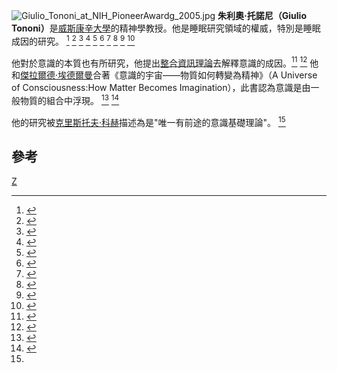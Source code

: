 [[Image:Giulio_Tononi_at_NIH_PioneerAwardg_2005.jpg|thumb]]
'''朱利奧·托諾尼（Giulio Tononi）'''是[[威斯康星大学|威斯康辛大學]]的精神學教授。他是睡眠研究領域的權威，特別是睡眠成因的研究。
<ref>{{cite web |url=http://www.sciencedaily.com/releases/2008/01/080120160658.htm |title=Brain Connections Strengthen During Waking Hours, Weaken During Sleep |accessdate=2008-05-15 |author= |last= |first= |authorlink= |coauthors= |format= |work= |publisher=ScienceDaily |pages= |quote= |date=January 2008 |archive-date=2020-11-09 |archive-url=https://web.archive.org/web/20201109023034/https://www.sciencedaily.com/releases/2008/01/080120160658.htm |dead-url=no }}</ref>
<ref>{{cite web |url=http://www.newscientist.com/article/mg18224512.800-hard-lessons-sound-sleep.html |title=Hard lessons, sound sleep |accessdate=2008-05-15 |author= |last= |first= |authorlink= |coauthors= |format= |work= |publisher=New Scientist |pages= |quote= |date=June 2004 |archive-date=2015-05-06 |archive-url=https://web.archive.org/web/20150506032728/http://www.newscientist.com/article/mg18224512.800-hard-lessons-sound-sleep.html |dead-url=no }}</ref>
<ref>{{cite web |url= http://www.economist.com/printedition/displayStory.cfm?story_id=7138780&fsrc=RSS |title= Memory formation: The big sleep|accessdate= 2008-05-15 |author= |last= |first= |authorlink= |coauthors= |format= |work= |publisher= The Economist|pages=  |quote= |date=April 2008}}
</ref>
<ref>{{cite web |url= http://www.sciencedaily.com/releases/2005/04/050427201151.htm |title= Wisconsin Researchers Identify Sleep Gene |accessdate= 2008-05-14 |author=  |last=  |first=  |authorlink=  |coauthors=  |format=  |work=  |publisher= ScienceDaily |pages=  |quote=  |date= April 2008 |archive-date= 2015-09-24 |archive-url= https://web.archive.org/web/20150924124045/http://www.sciencedaily.com/releases/2005/04/050427201151.htm |dead-url= no }}</ref>
<ref>{{cite web |url= http://www.sciam.com/article.cfm?id=slumbering-fruit-flies-sh |title= Slumbering Fruit Flies Shed Light on Genetics of Sleep Needs|accessdate= 2008-05-14 |author= Sarah Graham |last= |first= |authorlink= |coauthors= |format= |work= |publisher= SciAm.com (Scientific American)|pages=  |quote= |date=April 2005}}
</ref>
<ref>{{cite web |url= http://www.nytimes.com/2005/11/08/science/08slee.html?_r=1&pagewanted=print&oref=slogin |title= Down for the Count |accessdate= 2008-05-14 |author= Carl Zimmer |authorlink= Carl Zimmer |coauthors=  |format=  |work=  |publisher= New York Times |pages=  |quote=  |date= November 2005 |archive-date= 2014-11-11 |archive-url= https://web.archive.org/web/20141111171924/http://www.nytimes.com/2005/11/08/science/08slee.html?_r=1&pagewanted=print&oref=slogin |dead-url= no }}</ref>
<ref>{{cite web |url= http://www.sciencedaily.com/releases/2000/03/000313080734.htm |title= Fruit Flies In Dreamland? "Dozing" Invertebrates May Stir New Sleep-Disorder Studies |accessdate= 2008-05-14 |author=  |last=  |first=  |authorlink=  |coauthors=  |format=  |work=  |publisher= ScienceDaily |pages=  |quote=  |date= March 2000 |archive-date= 2015-09-24 |archive-url= https://web.archive.org/web/20150924114849/http://www.sciencedaily.com/releases/2000/03/000313080734.htm |dead-url= no }}</ref>
<ref>{{cite web |url= http://www.nytimes.com/2008/01/29/science/29obslee.html?_r=1&oref=slogin&ref=science&pagewanted=all |title= Study Gives Key Role to Sleep in Helping Brain Learn Anew |accessdate= 2008-05-14 |author= Henry Fountain |last=  |first=  |authorlink=  |coauthors=  |format=  |work=  |publisher= New York Times |pages=  |quote=  |date= January 2008 |archive-date= 2020-11-25 |archive-url= https://web.archive.org/web/20201125213139/https://www.nytimes.com/2008/01/29/science/29obslee.html?_r=1&oref=slogin&ref=science&pagewanted=all |dead-url= no }}</ref>
<ref>{{cite web |url= http://www.sciencedaily.com/releases/2003/11/031113065511.htm |title= Scientists Find Brain Areas Affected By Lack Of Sleep |accessdate= 2008-05-14 |author=  |last=  |first=  |authorlink=  |coauthors=  |format=  |work=  |publisher= ScienceDaily |pages=  |quote=  |date= November 2003 |archive-date= 2021-02-14 |archive-url= https://web.archive.org/web/20210214031807/http://www.sciencedaily.com/releases/2003/11/031113065511.htm |dead-url= no }}</ref>
<ref>{{cite web |url= http://www.accessmylibrary.com/coms2/summary_0286-30810536_ITM |title= Turning back brain's clock?: UW sleep study could have implications for disorders |accessdate= 2008-05-15 |author= John Fauber |last=  |first=  |authorlink=  |coauthors=  |format=  |work=  |publisher= Milwaukee Journal Sentinel |pages=  |quote=  |date= May 2007 |archive-date= 2019-09-02 |archive-url= https://web.archive.org/web/20190902204559/https://www.nelsonbrain.com/shop |dead-url= no }}</ref>

他對於意識的本質也有所研究，他提出[[資訊統整理論|整合資訊理論]]去解釋意識的成因。<ref name="Sizing Up Consciousness by Its Bits">{{cite web|url=http://www.nytimes.com/2010/09/21/science/21consciousness.html?hp|title=Sizing Up Consciousness by Its Bits|accessdate=2010-09-20|author=Carl Zimmer|publisher=New York Times|date=September 20, 2010|archive-date=2019-03-29|archive-url=https://web.archive.org/web/20190329172538/https://www.nytimes.com/2010/09/21/science/21consciousness.html?hp|dead-url=no}}</ref>
<ref>{{cite web |url=http://www.sciencedaily.com/releases/1998/12/981207073053.htm |title=A New Scientific Approach To Solving An Age-Old Question -- How Does The Brain Gives Rise To Consciousness? |accessdate=2008-05-14 |author= |last= |first= |authorlink= |coauthors= |format= |work= |publisher=ScienceDaily |pages= |quote= |date=December 1998 |archive-date=2013-06-10 |archive-url=https://web.archive.org/web/20130610105818/http://www.sciencedaily.com/releases/1998/12/981207073053.htm |dead-url=no }}</ref>
他和[[傑拉爾德·埃德爾曼|傑拉爾德·埃德爾曼]]合著《意識的宇宙——物質如何轉變為精神》（A Universe of Consciousness:How Matter Becomes Imagination），此書認為意識是由一般物質的組合中浮現。
<ref>{{cite book |url= |title= Consciousness: How Matter Becomes Imagination |accessdate=  |author= Gerard Edelman |last= |first= |authorlink= |coauthors= Giulio Tononi |format= book |work= |publisher= Allen Lane|pages= |quote= |date=June 2000}}
</ref>
<ref>{{cite web |url=http://www.guardian.co.uk/Archive/Article/0,4273,4032881,00.html |title=Mind games: Gerald Edelman and Giulio Tononi dodge the question of free will in Consciousness |accessdate= 2008-05-14 |author= Steven Poole |last= |first= |authorlink= |coauthors= |format= |work= |publisher= Guardian Unlimited|pages=  |quote= |date=June 2000}}
</ref>

他的研究被[[克里斯托夫·科赫|克里斯托夫·科赫]]描述為是"唯一有前途的意識基礎理論"。 <ref name="Sizing Up Consciousness by Its Bits"/>
==參考==
{{Commons|Category:Giulio Tononi}}
{{reflist}}

[[Category:美国精神科医生|Z]]